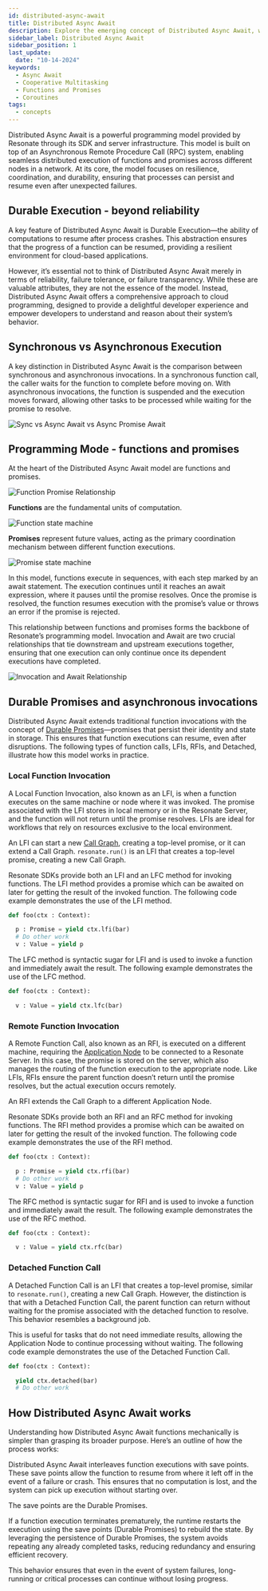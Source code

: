 ```yaml
---
id: distributed-async-await
title: Distributed Async Await
description: Explore the emerging concept of Distributed Async Await, which goes beyond reliability and failure tolerance to provide a more robust and scalable programming model for distributed systems.
sidebar_label: Distributed Async Await
sidebar_position: 1
last_update:
  date: "10-14-2024"
keywords:
  - Async Await
  - Cooperative Multitasking
  - Functions and Promises
  - Coroutines
tags:
  - concepts
---
```



Distributed Async Await is a powerful programming model provided by Resonate through its SDK and server infrastructure.
This model is built on top of an Asynchronous Remote Procedure Call (RPC) system, enabling seamless distributed execution of functions and promises across different nodes in a network.
At its core, the model focuses on resilience, coordination, and durability, ensuring that processes can persist and resume even after unexpected failures.

## Durable Execution - beyond reliability

A key feature of Distributed Async Await is Durable Execution—the ability of computations to resume after process crashes.
This abstraction ensures that the progress of a function can be resumed, providing a resilient environment for cloud-based applications.

However, it’s essential not to think of Distributed Async Await merely in terms of reliability, failure tolerance, or failure transparency.
While these are valuable attributes, they are not the essence of the model.
Instead, Distributed Async Await offers a comprehensive approach to cloud programming, designed to provide a delightful developer experience and empower developers to understand and reason about their system’s behavior.

## Synchronous vs Asynchronous Execution

A key distinction in Distributed Async Await is the comparison between synchronous and asynchronous invocations.
In a synchronous function call, the caller waits for the function to complete before moving on.
With asynchronous invocations, the function is suspended and the execution moves forward, allowing other tasks to be processed while waiting for the promise to resolve.

![Sync vs Async Await vs Async Promise Await](/img/sync-vs-async-await-vs-async-promise.svg)

## Programming Mode - functions and promises

At the heart of the Distributed Async Await model are functions and promises.

![Function Promise Relationship](/img/function-promise-function.svg)

**Functions** are the fundamental units of computation.

![Function state machine](/img/function-state-machine.svg)

**Promises** represent future values, acting as the primary coordination mechanism between different function executions.

![Promise state machine](/img/promise-state-machine.svg)

In this model, functions execute in sequences, with each step marked by an await statement.
The execution continues until it reaches an await expression, where it pauses until the promise resolves.
Once the promise is resolved, the function resumes execution with the promise’s value or throws an error if the promise is rejected.

This relationship between functions and promises forms the backbone of Resonate’s programming model.
Invocation and Await are two crucial relationships that tie downstream and upstream executions together, ensuring that one execution can only continue once its dependent executions have completed.

![Invocation and Await Relationship](/img/invocation-await-relationship.svg)

## Durable Promises and asynchronous invocations

Distributed Async Await extends traditional function invocations with the concept of [Durable Promises](/concepts/durable-promise)—promises that persist their identity and state in storage.
This ensures that function executions can resume, even after disruptions.
The following types of function calls, LFIs, RFIs, and Detached, illustrate how this model works in practice.

### Local Function Invocation

A Local Function Invocation, also known as an LFI, is when a function executes on the same machine or node where it was invoked.
The promise associated with the LFI stores in local memory or in the Resonate Server, and the function will not return until the promise resolves.
LFIs are ideal for workflows that rely on resources exclusive to the local environment.

An LFI can start a new [Call Graph](/concepts/call-graph), creating a top-level promise, or it can extend a Call Graph.
`resonate.run()` is an LFI that creates a top-level promise, creating a new Call Graph.

Resonate SDKs provide both an LFI and an LFC method for invoking functions.
The LFI method provides a promise which can be awaited on later for getting the result of the invoked function.
The following code example demonstrates the use of the LFI method.

<Tabs groupId="lang">
  <TabItem
    value="python"
    label="Python"
  >

```python
def foo(ctx : Context):

  p : Promise = yield ctx.lfi(bar)
  # Do other work
  v : Value = yield p
```

  </TabItem>

</Tabs>

The LFC method is syntactic sugar for LFI and is used to invoke a function and immediately await the result.
The following example demonstrates the use of the LFC method.

<Tabs groupId="lang">
  <TabItem
    value="python"
    label="Python"
  >

```python
def foo(ctx : Context):

  v : Value = yield ctx.lfc(bar)
```

  </TabItem>

</Tabs>

### Remote Function Invocation

A Remote Function Call, also known as an RFI, is executed on a different machine, requiring the [Application Node](/concepts/application-node) to be connected to a Resonate Server.
In this case, the promise is stored on the server, which also manages the routing of the function execution to the appropriate node.
Like LFIs, RFIs ensure the parent function doesn’t return until the promise resolves, but the actual execution occurs remotely.

An RFI extends the Call Graph to a different Application Node.

Resonate SDKs provide both an RFI and an RFC method for invoking functions.
The RFI method provides a promise which can be awaited on later for getting the result of the invoked function.
The following code example demonstrates the use of the RFI method.

<Tabs groupId="lang">
  <TabItem
    value="python"
    label="Python"
  >

```python
def foo(ctx : Context):

  p : Promise = yield ctx.rfi(bar)
  # Do other work
  v : Value = yield p
```

  </TabItem>

</Tabs>

The RFC method is syntactic sugar for RFI and is used to invoke a function and immediately await the result.
The following example demonstrates the use of the RFC method.

<Tabs groupId="lang">
  <TabItem
    value="python"
    label="Python"
  >

```python
def foo(ctx : Context):

  v : Value = yield ctx.rfc(bar)
```

  </TabItem> 
</Tabs>

### Detached Function Call

A Detached Function Call is an LFI that creates a top-level promise, similar to `resonate.run()`, creating a new Call Graph.
However, the distinction is that with a Detached Function Call, the parent function can return without waiting for the promise associated with the detached function to resolve.
This behavior resembles a background job.

This is useful for tasks that do not need immediate results, allowing the Application Node to continue processing without waiting.
The following code example demonstrates the use of the Detached Function Call.

<Tabs groupId="lang">
  <TabItem
    value="python"
    label="Python"
  >

```python
def foo(ctx : Context):

  yield ctx.detached(bar)
  # Do other work
```

  </TabItem>

</Tabs>

## How Distributed Async Await works

Understanding how Distributed Async Await functions mechanically is simpler than grasping its broader purpose.
Here’s an outline of how the process works:

Distributed Async Await interleaves function executions with save points.
These save points allow the function to resume from where it left off in the event of a failure or crash.
This ensures that no computation is lost, and the system can pick up execution without starting over.

The save points are the Durable Promises.

If a function execution terminates prematurely, the runtime restarts the execution using the save points (Durable Promises) to rebuild the state.
By leveraging the persistence of Durable Promises, the system avoids repeating any already completed tasks, reducing redundancy and ensuring efficient recovery.

This behavior ensures that even in the event of system failures, long-running or critical processes can continue without losing progress.
